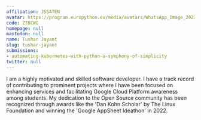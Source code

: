```yaml
---
affiliation: JSSATEN
avatar: https://program.europython.eu/media/avatars/WhatsApp_Image_2023-10-18_at_4.15.50_PM_1_ZMMhULC.jpeg
code: ZTBCWG
homepage: null
mastodon: null
name: Tushar Jayant
slug: tushar-jayant
submissions:
- automating-kubernetes-with-python-a-symphony-of-simplicity
twitter: null
---
```


I am a highly motivated and skilled software developer. I have a track record of contributing to prominent projects where I have been focused on enhancing services and facilitating Google Cloud Platform awareness among students. My dedication to the Open Source community has been recognized through awards like the 'Dan Kohn Scholar' by The Linux Foundation and winning the 'Google AppSheet Ideathon' in 2022.
